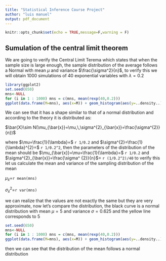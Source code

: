 ```yaml
---
title: "Statistical Inference Course Project"
author: "luis manuel"
output: pdf_document
---
```


```r
knitr::opts_chunk$set(echo = TRUE,message=F,warning = F)
```

\center
## Sumulation of the central limit theorem

\flushleft
We are going to verify the Central Limit Terema which states that when the sample size is large enough, the sample distribution of the average follows a Normal with mean $\mu$ and variance $\frac{\sigma^2}{n}$, to verify this we will obtain 1000 simulations of 40 exponential variables with $\lambda = 0.2$

\center

```r
library(ggplot2)
set.seed(650)
mns<-NULL
for (i in 1 : 1000) mns = c(mns, mean(rexp(40,0.2)))
ggplot(data.frame(M=mns), aes(x=M)) + geom_histogram(aes(y=..density..),color="grey")+xlab("Media Muestral")+ylab("Frecuencia")
```

\flushleft
We can see that it has a shape similar to that of a normal distribution and according to the theory it is distributed as:

\center
$\bar{X}\sim N(\mu_{\bar{x}}=\mu,\,\sigma^{2}_{\bar{x}}=\frac{\sigma^{2}}{n})$

\flushleft
where $\mu=\frac{1}{\lambda}=$ `r 1/0.2` and $\sigma^{2}=\frac{1}{\lambda}^{2}=$ `r 1/0.2^2`, then the parameters of the distribution of the mean should be $\mu_{\bar{x}}=\mu=\frac{1}{\lambda}=$ `r 1/0.2` and  $\sigma^{2}_{\bar{x}}=\frac{\sigma^ {2}}{n}$= `r (1/0.2^2)/40` to verify this let us calculate the mean and variance of the sampling distribution of the mean

\center 
$\mu_{\bar{x}}$=`r mean(mns)`

$\sigma^{2}_{\bar{x}}$=`r var(mns)`

\flushleft
we can realize that the values are not exactly the same but they are very approximate, now let's compare the distribution, the black curve is a normal distribution with mean $\mu=5$ and variance $\sigma= 0.625$ and the yellow line corresponds to 5

\center 
```r
set.seed(650)
mns<-NULL
for (i in 1 : 1000) mns = c(mns, mean(rexp(40,0.2)))
ggplot(data.frame(M=mns), aes(x=M)) + geom_histogram(aes(y=..density..),color="grey")+xlab("sample mean")+stat_function(fun=dnorm,args = list(mean=5,sd= sqrt(0.625)),size=1)+geom_vline(xintercept = 5,size=1,color="yellow")
```

\flushleft
then we can see that the distribution of the mean follows a normal distribution



